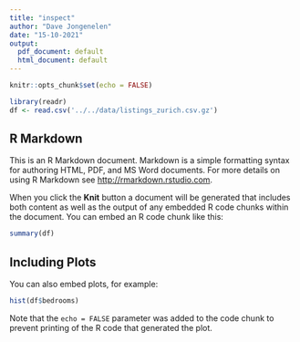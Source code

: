 ```yaml
---
title: "inspect"
author: "Dave Jongenelen"
date: "15-10-2021"
output:
  pdf_document: default
  html_document: default
---
```


```r
knitr::opts_chunk$set(echo = FALSE)

library(readr)
df <- read.csv('../../data/listings_zurich.csv.gz')

```

## R Markdown

This is an R Markdown document. Markdown is a simple formatting syntax for authoring HTML, PDF, and MS Word documents. For more details on using R Markdown see <http://rmarkdown.rstudio.com>.

When you click the **Knit** button a document will be generated that includes both content as well as the output of any embedded R code chunks within the document. You can embed an R code chunk like this:

```r
summary(df)
```

## Including Plots

You can also embed plots, for example:

```r
hist(df$bedrooms)
```

Note that the `echo = FALSE` parameter was added to the code chunk to prevent printing of the R code that generated the plot.
